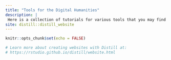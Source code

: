 ```yaml
---
title: "Tools for the Digital Humanities"
description: |
 Here is a collection of tutorials for various tools that you may find helpful in your own projects. 
site: distill::distill_website
---
```


```r
knitr::opts_chunk$set(echo = FALSE)

# Learn more about creating websites with Distill at:
# https://rstudio.github.io/distill/website.html

```

